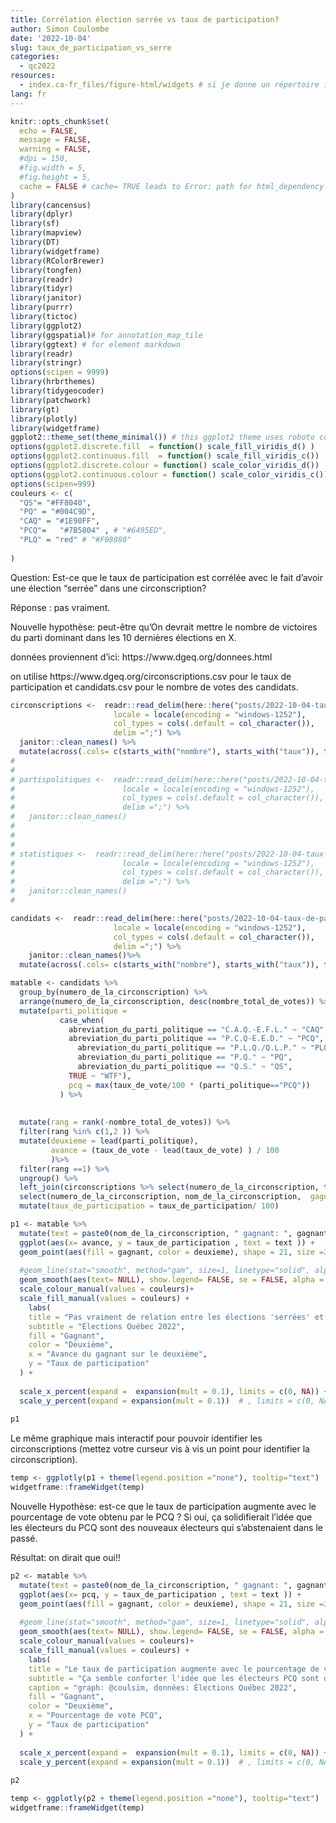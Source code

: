 ```yaml
---
title: Corrélation élection serrée vs taux de participation?
author: Simon Coulombe
date: '2022-10-04'
slug: taux_de_participation_vs_serre
categories:
  - qc2022
resources: 
  - index.ca-fr_files/figure-html/widgets # si je donne un répertoire il prend récursif  https://quarto.org/docs/websites/website-tools.html#site-resources
lang: fr  
---
```


```r
knitr::opts_chunk$set(
  echo = FALSE,
  message = FALSE,
  warning = FALSE,
  #dpi = 150,
  #fig.width = 5,
  #fig.height = 5,
  cache = FALSE # cache= TRUE leads to Error: path for html_dependency not found: error
)
library(cancensus)
library(dplyr)
library(sf)
library(mapview)
library(DT)
library(widgetframe)
library(RColorBrewer)
library(tongfen)
library(readr)
library(tidyr)
library(janitor)
library(purrr)
library(tictoc)
library(ggplot2)
library(ggspatial)# for annotation_map_tile
library(ggtext) # for element markdown
library(readr)
library(stringr)
options(scipen = 9999)
library(hrbrthemes)
library(tidygeocoder)
library(patchwork)
library(gt)
library(plotly)
library(widgetframe)
ggplot2::theme_set(theme_minimal()) # this ggplot2 theme uses roboto condensed font, which works well with the font used for the whole document.
options(ggplot2.discrete.fill  = function() scale_fill_viridis_d() )
options(ggplot2.continuous.fill  = function() scale_fill_viridis_c())
options(ggplot2.discrete.colour = function() scale_color_viridis_d())
options(ggplot2.continuous.colour = function() scale_color_viridis_c())
options(scipen=999)
couleurs <- c(
  "QS"= "#FF8040",
  "PQ" = "#004C9D",
  "CAQ" = "#1E90FF",
  "PCQ"=   "#7B5804" , # "#6495ED",
  "PLQ" = "red" # "#F08080"
  
)

```

Question:  Est-ce que le taux de participation est corrélée avec le fait d'avoir une élection "serrée" dans une circonscription?

Réponse : pas vraiment.

Nouvelle hypothèse: peut-être qu'On devrait mettre le nombre de victoires du parti dominant dans les 10 dernières élections en X.



données proviennent d'ici:
https://www.dgeq.org/donnees.html

on utilise 
https://www.dgeq.org/circonscriptions.csv
pour le taux de participation et 
candidats.csv
pour le nombre de votes des candidats.

```r
circonscriptions <-  readr::read_delim(here::here("posts/2022-10-04-taux-de-participation-vs-serre/circonscriptions.csv"), 
                       locale = locale(encoding = "windows-1252"), 
                       col_types = cols(.default = col_character()),
                       delim =";") %>%
  janitor::clean_names() %>% 
  mutate(across(.cols= c(starts_with("nombre"), starts_with("taux")), function(x){as.numeric(x)})) 
# 
# 
# partispolitiques <-  readr::read_delim(here::here("posts/2022-10-04-taux-de-participation-vs-serre/partispolitiques.csv"), 
#                        locale = locale(encoding = "windows-1252"), 
#                        col_types = cols(.default = col_character()),
#                        delim =";") %>%
#   janitor::clean_names()
# 
# 
# 
# statistiques <-  readr::read_delim(here::here("posts/2022-10-04-taux-de-participation-vs-serre/statistiques.csv"), 
#                        locale = locale(encoding = "windows-1252"), 
#                        col_types = cols(.default = col_character()),
#                        delim =";") %>%
#   janitor::clean_names()
# 

candidats <-  readr::read_delim(here::here("posts/2022-10-04-taux-de-participation-vs-serre/candidats.csv"), 
                       locale = locale(encoding = "windows-1252"), 
                       col_types = cols(.default = col_character()),
                       delim =";") %>%
    janitor::clean_names()%>% 
  mutate(across(.cols= c(starts_with("nombre"), starts_with("taux")), function(x){as.numeric(x)})) 

```

```r

matable <- candidats %>% 
  group_by(numero_de_la_circonscription) %>%
  arrange(numero_de_la_circonscription, desc(nombre_total_de_votes)) %>% 
  mutate(parti_politique = 
           case_when(
             abreviation_du_parti_politique == "C.A.Q.-E.F.L." ~ "CAQ",
             abreviation_du_parti_politique == "P.C.Q-E.E.D." ~ "PCQ",
               abreviation_du_parti_politique == "P.L.Q./Q.L.P." ~ "PLQ",
               abreviation_du_parti_politique == "P.Q." ~ "PQ",
               abreviation_du_parti_politique == "Q.S." ~ "QS",
             TRUE ~ "WTF"),
             pcq = max(taux_de_vote/100 * (parti_politique=="PCQ"))
           ) %>% 
  
  
  mutate(rang = rank(-nombre_total_de_votes)) %>%
  filter(rang %in% c(1,2 )) %>%
  mutate(deuxieme = lead(parti_politique),
         avance = (taux_de_vote - lead(taux_de_vote) ) / 100 
         )%>%
  filter(rang ==1) %>%
  ungroup() %>% 
  left_join(circonscriptions %>% select(numero_de_la_circonscription, taux_de_participation, nom_de_la_circonscription)) %>% 
  select(numero_de_la_circonscription, nom_de_la_circonscription,  gagnant = parti_politique, deuxieme, avance, taux_de_participation,pcq) %>%
  mutate(taux_de_participation = taux_de_participation/ 100)
```
```r

p1 <- matable %>%
  mutate(text = paste0(nom_de_la_circonscription, " gagnant: ", gagnant, " deuxième:", deuxieme)) %>% 
  ggplot(aes(x= avance, y = taux_de_participation , text = text )) + 
  geom_point(aes(fill = gagnant, color = deuxieme), shape = 21, size =3 ) +
  
  #geom_line(stat="smooth", method="gam", size=1, linetype="solid", alpha=0.5, show.legend=FALSE)  %>% 
  geom_smooth(aes(text= NULL), show.legend= FALSE, se = FALSE, alpha = 0.5, color = "grey50") +  # aes(color= gagnant)
  scale_colour_manual(values = couleurs)+ 
  scale_fill_manual(values = couleurs) +
    labs(
    title = "Pas vraiment de relation entre les élections 'serrées' et le taux de participation",
    subtitle = "Élections Québec 2022",
    fill = "Gagnant",
    color = "Deuxième",
    x = "Avance du gagnant sur le deuxième",
    y = "Taux de participation"
  ) + 
  
  scale_x_percent(expand =  expansion(mult = 0.1), limits = c(0, NA)) + 
  scale_y_percent(expand = expansion(mult = 0.1))  # , limits = c(0, NA)  pas besoin de ramener le y à zéro
 
p1
```


Le même graphique mais interactif pour pouvoir identifier les circonscriptions (mettez votre curseur vis à vis un point pour identifier la circonscription).

```r
temp <- ggplotly(p1 + theme(legend.position ="none"), tooltip="text") 
widgetframe::frameWidget(temp)
```


Nouvelle Hypothèse: est-ce que le taux de participation augmente avec le pourcentage de vote obtenu par le PCQ ?  Si oui, ça solidifierait l'idée que les électeurs du PCQ sont des nouveaux électeurs qui s'abstenaient dans le passé.

Résultat: on dirait que oui!! 

```r
p2 <- matable %>%
  mutate(text = paste0(nom_de_la_circonscription, " gagnant: ", gagnant, " deuxième:", deuxieme)) %>% 
  ggplot(aes(x= pcq, y = taux_de_participation , text = text )) + 
  geom_point(aes(fill = gagnant, color = deuxieme), shape = 21, size =3 ) +
  
  #geom_line(stat="smooth", method="gam", size=1, linetype="solid", alpha=0.5, show.legend=FALSE)  %>% 
  geom_smooth(aes(text= NULL), show.legend= FALSE, se = FALSE, alpha = 0.5, color = "grey50") +  # aes(color= gagnant)
  scale_colour_manual(values = couleurs)+ 
  scale_fill_manual(values = couleurs) +
    labs(
    title = "Le taux de participation augmente avec le pourcentage de vote obtenu par le PCQ",
    subtitle = "Ça semble conforter l'idée que les électeurs PCQ sont des 'nouveaux'" ,
    caption = "graph: @coulsim, données: Élections Québec 2022",
    fill = "Gagnant",
    color = "Deuxième",
    x = "Pourcentage de vote PCQ",
    y = "Taux de participation"
  ) + 
  
  scale_x_percent(expand =  expansion(mult = 0.1), limits = c(0, NA)) + 
  scale_y_percent(expand = expansion(mult = 0.1))  # , limits = c(0, NA)  pas besoin de ramener le y à zéro
 
p2
```

```r
temp <- ggplotly(p2 + theme(legend.position ="none"), tooltip="text") 
widgetframe::frameWidget(temp)
```

